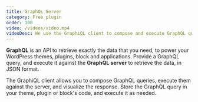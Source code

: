 ```yaml
---
title: GraphQL Server
category: Free plugin
order: 100
video: /videos/video.mp4
videoDesc: We use the GraphiQL client to compose and execute GraphQL queries. The GraphQL server processes the query, and gives a response with the requested data.
---
```


**GraphQL** is an API to retrieve exactly the data that you need, to power your WordPress themes, plugins, block and applications. Provide a GraphQL query, and execute it against the **GraphQL server** to retrieve the data, in JSON format.

The GraphiQL client allows you to compose GraphQL queries, execute them against the server, and visualize the response. Store the GraphQL query in your theme, plugin or block's code, and execute it as needed.
